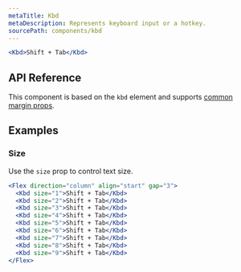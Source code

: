 ```yaml
---
metaTitle: Kbd
metaDescription: Represents keyboard input or a hotkey.
sourcePath: components/kbd
---
```


```jsx live=true
<Kbd>Shift + Tab</Kbd>
```

## API Reference

This component is based on the `kbd` element and supports [common margin props](/themes/docs/overview/layout#margin-props).

<ThemesPropsTable defs="kbdPropDefs" />

## Examples

### Size

Use the `size` prop to control text size.

```jsx live=true scroll=true
<Flex direction="column" align="start" gap="3">
  <Kbd size="1">Shift + Tab</Kbd>
  <Kbd size="2">Shift + Tab</Kbd>
  <Kbd size="3">Shift + Tab</Kbd>
  <Kbd size="4">Shift + Tab</Kbd>
  <Kbd size="5">Shift + Tab</Kbd>
  <Kbd size="6">Shift + Tab</Kbd>
  <Kbd size="7">Shift + Tab</Kbd>
  <Kbd size="8">Shift + Tab</Kbd>
  <Kbd size="9">Shift + Tab</Kbd>
</Flex>
```

